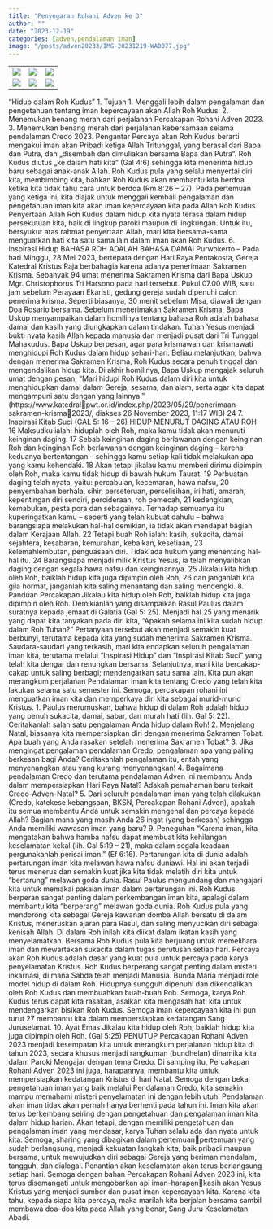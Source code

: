 ```yaml
---
title: "Penyegaran Rohani Adven ke 3"
author: ""
date: "2023-12-19"
categories: [adven,pendalaman iman]
image: "/posts/adven20233/IMG-20231219-WA0077.jpg"
---
```


|                                                |                                                |                                                |
|------------------------|------------------------|------------------------|
| ![](/posts/adven20233/IMG-20231219-WA0075.jpg) | ![](/posts/adven20233/IMG-20231219-WA0076.jpg) | ![](/posts/adven20233/IMG-20231219-WA0071.jpg) |
| ![](/posts/adven20233/IMG-20231219-WA0077.jpg) | ![](/posts/adven20233/IMG-20231219-WA0078.jpg) | ![](/posts/adven20233/IMG-20231219-WA0079.jpg) |

“Hidup dalam Roh Kudus”
1. Tujuan
1. Menggali lebih dalam pengalaman dan pengetahuan 
tentang iman kepercayaan akan Allah Roh Kudus.
2. Menemukan benang merah dari perjalanan Percakapan 
Rohani Adven 2023.
3. Menemukan benang merah dari perjalanan kebersamaan 
selama pendalaman Credo 2023.
Pengantar
Percaya akan Roh Kudus berarti mengakui iman akan Pribadi 
ketiga Allah Tritunggal, yang berasal dari Bapa dan Putra, dan 
„disembah dan dimuliakan bersama Bapa dan Putra“. Roh 
Kudus diutus „ke dalam hati kita“ (Gal 4:6) sehingga kita 
menerima hidup baru sebagai anak-anak Allah. Roh Kudus 
pula yang selalu menyertai diri kita, membimbing kita, bahkan 
Roh Kudus akan membantu kita berdoa ketika kita tidak tahu 
cara untuk berdoa (Rm 8:26 – 27).
Pada pertemuan yang ketiga ini, kita diajak untuk menggali 
kembali pengalaman dan pengetahuan iman kita akan iman 
kepercayaan kita pada Allah Roh Kudus. Penyertaan Allah Roh 
Kudus dalam hidup kita nyata terasa dalam hidup 
persekutuan kita, baik di lingkup paroki maupun di lingkungan. Untuk itu, bersyukur atas rahmat penyertaan 
Allah, mari kita bersama-sama menguatkan hati kita satu 
sama lain dalam iman akan Roh Kudus.
6. Inspirasi Hidup
BAHASA ROH ADALAH BAHASA DAMAI
Purwokerto – Pada hari Minggu, 28 Mei 2023, bertepata dengan 
Hari Raya Pentakosta, Gereja Katedral Kristus Raja 
berbahagia karena adanya penerimaan Sakramen Krisma. 
Sebanyak 94 umat menerima Sakramen Krisma dari Bapa 
Uskup Mgr. Christophorus Tri Harsono pada hari tersebut. 
Pukul 07.00 WIB, satu jam sebelum Perayaan Ekaristi, gedung 
gereja sudah dipenuhi calon penerima krisma. Seperti 
biasanya, 30 menit sebelum Misa, diawali dengan Doa Rosario 
bersama.
Sebelum menerimakan Sakramen Krisma, Bapa Uskup 
menyampaikan dalam homilinya tentang bahasa Roh adalah 
bahasa damai dan kasih yang diungkapkan dalam tindakan. 
Tuhan Yesus menjadi bukti nyata kasih Allah kepada manusia 
dan menjadi pusat dari Tri Tunggal Mahakudus. Bapa Uskup 
berpesan, agar para krismawan dan krismawati menghidupi 
Roh Kudus dalam hidup sehari-hari. Beliau melanjutkan, 
bahwa dengan menerima Sakramen Krisma, Roh Kudus 
secara penuh tinggal dan mengendalikan hidup kita. Di akhir 
homilinya, Bapa Uskup mengajak seluruh umat dengan pesan, 
“Mari hidupi Roh Kudus dalam diri kita untuk menghidupkan 
damai dalam Gereja, sesama, dan alam, serta agar kita dapat 
mengampuni satu dengan yang lainnya.” 
(https://www.katedralpwt.or.id/index.php/2023/05/29/penerimaan-sakramen-krisma2023/, diakses 26 November 2023, 11:17 WIB)
24
7. Inspirasi Kitab Suci (GAL 5: 16 – 26)
HIDUP MENURUT DAGING ATAU ROH
16 Maksudku ialah: hiduplah oleh Roh, maka kamu tidak akan 
menuruti keinginan daging. 17 Sebab keinginan daging 
berlawanan dengan keinginan Roh dan keinginan Roh 
berlawanan dengan keinginan daging – karena keduanya 
bertentangan – sehingga kamu setiap kali tidak melakukan 
apa yang kamu kehendaki. 18 Akan tetapi jikalau kamu 
memberi dirimu dipimpin oleh Roh, maka kamu tidak hidup 
di bawah hukum Taurat. 19 Perbuatan daging telah nyata, 
yaitu: percabulan, kecemaran, hawa nafsu, 20 penyembahan 
berhala, sihir, perseteruan, perselisihan, iri hati, amarah, 
kepentingan diri sendiri, percideraan, roh pemecah, 21 
kedengkian, kemabukan, pesta pora dan sebagainya. 
Terhadap semuanya itu kuperingatkan kamu – seperti yang 
telah kubuat dahulu – bahwa barangsiapa melakukan hal-hal 
demikian, ia tidak akan mendapat bagian dalam Kerajaan 
Allah. 22 Tetapi buah Roh ialah: kasih, sukacita, damai 
sejahtera, kesabaran, kemurahan, kebaikan, kesetiaan, 23 
kelemahlembutan, penguasaan diri. Tidak ada hukum yang 
menentang hal-hal itu. 24 Barangsiapa menjadi milik Kristus 
Yesus, ia telah menyalibkan daging dengan segala hawa nafsu 
dan keinginannya. 25 Jikalau kita hidup oleh Roh, baiklah hidup 
kita juga dipimpin oleh Roh, 26 dan janganlah kita gila hormat, 
janganlah kita saling menantang dan saling mendengki.
8. Panduan Percakapan
Jikalau kita hidup oleh Roh, baiklah hidup kita juga dipimpin 
oleh Roh. Demikianlah yang disampaikan Rasul Paulus dalam 
suratnya kepada jemaat di Galatia (Gal 5: 25). Menjadi hal 
25
yang menarik yang dapat kita tanyakan pada diri kita, “Apakah 
selama ini kita sudah hidup dalam Roh Tuhan?” Pertanyaan 
tersebut akan menjadi semakin kuat berbunyi, terutama 
kepada kita yang sudah menerima Sakramen Krisma.
Saudara-saudari yang terkasih, mari kita endapkan seluruh 
pengalaman iman kita, terutama melalui “Inspirasi Hidup” 
dan “Inspirasi Kitab Suci” yang telah kita dengar dan 
renungkan bersama. Selanjutnya, mari kita bercakap-cakap 
untuk saling berbagi; mendengarkan satu sama lain. Kita pun 
akan merangkum perjalanan Pendalaman Iman kita tentang 
Credo yang telah kita lakukan selama satu semester ini. 
Semoga, percakapan rohani ini menguatkan iman kita dan 
memperkaya diri kita sebagai murid-murid Kristus. 
1. Paulus merumuskan, bahwa hidup di dalam Roh adalah hidup 
yang penuh sukacita, damai, sabar, dan murah hati (lih. Gal 5: 
22). Ceritakanlah salah satu pengalaman Anda hidup dalam 
Roh! 
2. Menjelang Natal, biasanya kita mempersiapkan diri dengan 
menerima Sakramen Tobat. Apa buah yang Anda rasakan 
setelah menerima Sakramen Tobat?
3. Jika mengingat pengalaman pendalaman Credo, pengalaman 
apa yang paling berkesan bagi Anda? Ceritakanlah 
pengalaman itu, entah yang menyenangkan atau yang kurang 
menyenangkan!
4. Bagaimana pendalaman Credo dan terutama pendalaman 
Adven ini membantu Anda dalam mempersiapkan Hari Raya 
Natal? Adakah pemahaman baru terkait Credo-Adven-Natal?
5. Dari seluruh pendalaman iman yang telah dilakukan (Credo, 
katekese kebangsaan, BKSN, Percakapan Rohani Adven), 
apakah itu semua membantu Anda untuk semakin mengenal 
dan percaya kepada Allah? Bagian mana yang masih Anda 
26
ingat (yang berkesan) sehingga Anda memiliki wawasan iman 
yang baru?
9. Peneguhan
“Karena iman, kita mengatakan bahwa hamba nafsu dapat 
membuat kita kehilangan keselamatan kekal (lih. Gal 5:19 –
21), maka dalam segala keadaan pergunakanlah perisai iman.” 
(Ef 6:16). Pertarungan kita di dunia adalah pertarungan iman 
kita melawan hawa nafsu duniawi. Hal ini akan terjadi terus 
menerus dan semakin kuat jika kita tidak melatih diri kita 
untuk “bertarung” melawan goda dunia. Rasul Paulus 
mengundang dan mengajari kita untuk memakai pakaian 
iman dalam pertarungan ini.
Roh Kudus berperan sangat penting dalam perkembangan 
iman kita, apalagi dalam membantu kita “berperang” melawan 
goda dunia. Roh Kudus pula yang mendorong kita sebagai 
Gereja kawanan domba Allah bersatu di dalam Kristus, 
meneruskan ajaran para Rasul, dan saling menyucikan diri 
sebagai kenisah Allah. Di dalam Roh inilah kita diikat dalam 
ikatan kasih yang menyelamatkan. Bersama Roh Kudus pula 
kita berjuang untuk memelihara iman dan mewartakan 
sukacita dalam tugas perutusan setiap hari.
Percaya akan Roh Kudus adalah dasar yang kuat pula untuk 
percaya pada karya penyelamatan Kristus. Roh Kudus 
berperang sangat penting dalam misteri inkarnasi, di mana 
Sabda telah menjadi Manusia. Bunda Maria menjadi role 
model hidup di dalam Roh. Hidupnya sungguh dipenuhi dan 
dikendalikan oleh Roh Kudus dan membuahkan buah-buah 
Roh. Semoga, karya Roh Kudus terus dapat kita rasakan, 
asalkan kita mengasah hati kita untuk mendengarkan bisikan 
Roh Kudus. Semoga iman kepercayaan kita ini pun turut 
27
membantu kita dalam mempersiapkan kedatangan Sang 
Juruselamat.
10. Ayat Emas
Jikalau kita hidup oleh Roh, 
baiklah hidup kita juga dipimpin oleh Roh. (Gal 5:25)
PENUTUP
Percakapan Rohani Adven 2023 menjadi kesempatan kita untuk 
merangkum perjalanan hidup kita di tahun 2023, secara 
khusus menjadi rangkuman (bundhelan) dinamika kita dalam 
Paroki Mengajar dengan tema Credo. Di samping itu, 
Percakapan Rohani Adven 2023 ini juga, harapannya, 
membantu kita untuk mempersiapkan kedatangan Kristus di 
hari Natal. Semoga dengan bekal pengetahuan iman yang baik 
melalui Pendalaman Credo, kita semakin mampu memahami 
misteri penyelamatan ini dengan lebih utuh. 
Pendalaman akan iman tidak akan pernah hanya berhenti pada 
tahun ini. Iman kita akan terus berkembang seiring dengan 
pengetahuan dan pengalaman iman kita dalam hidup harian. 
Akan tetapi, dengan memiliki pengetahuan dan pengalaman 
iman yang mendasar, karya Tuhan selalu ada dan nyata untuk 
kita. Semoga, sharing yang dibagikan dalam pertemuanpertemuan yang sudah berlangsung, menjadi kekuatan 
langkah kita, baik pribadi maupun bersama, untuk 
mewujudkan diri sebagai Gereja yang beriman mendalam, 
tangguh, dan dialogal.
Penantian akan keselamatan akan terus berlangsung setiap hari. 
Semoga dengan bahan Percakapan Rohani Adven 2023 ini, 
kita terus disemangati untuk mengobarkan api iman-harapankasih akan Yesus Kristus yang menjadi sumber dan pusat 
iman kepercayaan kita. Karena kita tahu, kepada siapa kita 
percaya, maka marilah kita berjalan bersama sambil 
membawa doa-doa kita pada Allah yang benar, Sang Juru 
Keselamatan Abadi.
